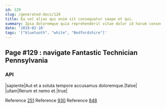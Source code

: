 ```yaml
---
id: 129
slug: /generated-docs/129
title: Ea vel alias qui enim sit consequatur saepe et qui.
summary: Ipsa doloremque quia reprehenderit vitae dolor id harum consequatur officia.
date: '2019-02-10'
tags: '["bluetooth", "white", "Bedfordshire"]'
---
```


## Page #129 : navigate Fantastic Technician Pennsylvania
### API

|sapiente|Aut et a soluta tempore accusamus doloremque.|false|
|ullam|Rerum et nemo et.|true|

Reference [251](/generated-docs/251)
Reference [930](/generated-docs/930)
Reference [848](/generated-docs/848)



